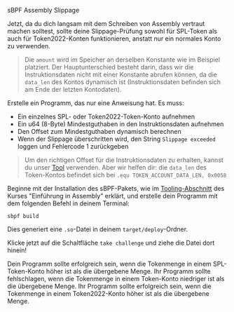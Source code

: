 
<ChallengeTitle>sBPF Assembly Slippage</ChallengeTitle>

Jetzt, da du dich langsam mit dem Schreiben von Assembly vertraut machen solltest, sollte deine Slippage-Prüfung sowohl für SPL-Token als auch für Token2022-Konten funktionieren, anstatt nur ein normales Konto zu verwenden.

> Die `amount` wird im Speicher an derselben Konstante wie im Beispiel platziert. Der Hauptunterschied besteht darin, dass wir die Instruktionsdaten nicht mit einer Konstante abrufen können, da die `data_len` des Kontos dynamisch ist (Instruktionsdaten befinden sich am Ende der letzten Kontodaten).

Erstelle ein Programm, das nur eine Anweisung hat. Es muss:
- Ein einzelnes SPL- oder Token2022-Token-Konto aufnehmen
- Ein u64 (8-Byte) Mindestguthaben in den Instruktionsdaten aufnehmen
- Den Offset zum Mindestguthaben dynamisch berechnen
- Wenn der Slippage überschritten wird, den String `Slippage exceeded` loggen und Fehlercode 1 zurückgeben

> Um den richtigen Offset für die Instruktionsdaten zu erhalten, kannst du unser [Tool](https://sbpf.xyz) verwenden. Aber wir helfen dir: die `data_len` des Token-Kontos befindet sich bei `.equ TOKEN_ACCOUNT_DATA_LEN, 0x0058`

Beginne mit der Installation des sBPF-Pakets, wie im [Tooling-Abschnitt](/de/courses/introduction-to-assembly/tooling) des Kurses "Einführung in Assembly" erklärt, und erstelle dein Programm mit dem folgenden Befehl in deinem Terminal:

```
sbpf build
```

Dies generiert eine `.so`-Datei in deinem `target/deploy`-Ordner. 

Klicke jetzt auf die Schaltfläche `take challenge` und ziehe die Datei dort hinein!

<RequirementList>
  <Requirement title="Challenge 1: Testen des Slippage mit SPL-Token">
    Dein Programm sollte erfolgreich sein, wenn die Tokenmenge in einem SPL-Token-Konto höher ist als die übergebene Menge.
  </Requirement>

  <Requirement title="Herausforderung 2: Testen des Fehlschlags eines Slippage">
    Ihr Programm sollte fehlschlagen, wenn die Tokenmenge in einem Token-Konto niedriger ist als die übergebene Menge.
  </Requirement>

  <Requirement title="Herausforderung 3: Testen des Slippage mit Token2022">
    Ihr Programm sollte erfolgreich sein, wenn die Tokenmenge in einem Token2022-Konto höher ist als die übergebene Menge.
  </Requirement>
</RequirementList>